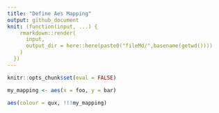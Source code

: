 ```yaml
---
title: "Define Aes Mapping"
output: github_document
knit: (function(input, ...) {
    rmarkdown::render(
      input,
      output_dir = here::here(paste0("fileMd/",basename(getwd())))
    )
  })
---
```


```r
knitr::opts_chunk$set(eval = FALSE)
```

```r
my_mapping <- aes(x = foo, y = bar)

aes(colour = qux, !!!my_mapping)
```

